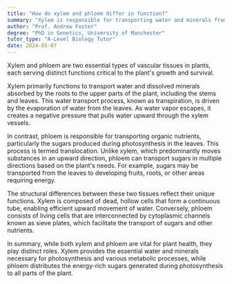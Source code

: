 ```yaml
---
title: "How do xylem and phloem differ in function?"
summary: "Xylem is responsible for transporting water and minerals from roots to leaves, whereas phloem distributes sugars produced in leaves to other parts of the plant."
author: "Prof. Andrew Foster"
degree: "PhD in Genetics, University of Manchester"
tutor_type: "A-Level Biology Tutor"
date: 2024-05-07
---
```


Xylem and phloem are two essential types of vascular tissues in plants, each serving distinct functions critical to the plant's growth and survival. 

Xylem primarily functions to transport water and dissolved minerals absorbed by the roots to the upper parts of the plant, including the stems and leaves. This water transport process, known as transpiration, is driven by the evaporation of water from the leaves. As water vapor escapes, it creates a negative pressure that pulls water upward through the xylem vessels.

In contrast, phloem is responsible for transporting organic nutrients, particularly the sugars produced during photosynthesis in the leaves. This process is termed translocation. Unlike xylem, which predominantly moves substances in an upward direction, phloem can transport sugars in multiple directions based on the plant's needs. For example, sugars may be transported from the leaves to developing fruits, roots, or other areas requiring energy.

The structural differences between these two tissues reflect their unique functions. Xylem is composed of dead, hollow cells that form a continuous tube, enabling efficient upward movement of water. Conversely, phloem consists of living cells that are interconnected by cytoplasmic channels known as sieve plates, which facilitate the transport of sugars and other nutrients.

In summary, while both xylem and phloem are vital for plant health, they play distinct roles. Xylem provides the essential water and minerals necessary for photosynthesis and various metabolic processes, while phloem distributes the energy-rich sugars generated during photosynthesis to all parts of the plant.
    